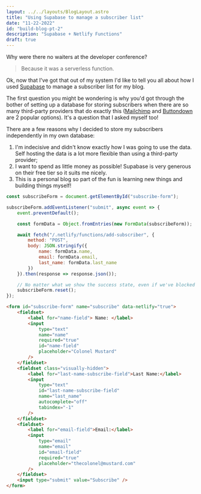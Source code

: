 ```yaml
---
layout: ../../layouts/BlogLayout.astro
title: "Using Supabase to manage a subscriber list"
date: "11-22-2022"
id: "build-blog-pt-2"
description: "Supabase + Netlify Functions"
draft: true
---
```



Why were there no waiters at the developer conference?

> Because it was a serverless function.

Ok, now that I've got that out of my system I'd like to tell you all about how I used [Supabase](https://supabase.com/) to manage a subscriber list for my blog.

The first question you might be wondering is why you'd got through the bother of setting up a database for storing subscribers when there are so many third-party providers that do exactly this ([Mailchimp](https://mailchimp.com/) and [Buttondown](https://buttondown.email/) are 2 popular options). It's a question that I asked myself too!

There are a few reasons why I decided to store my subscribers independently in my own database:

1. I'm indecisive and didn't know exactly how I was going to use the data. Self hosting the data is a lot more flexible than using a third-party provider;
2. I want to spend as little money as possible! Supabase is very generous on their free tier so it suits me nicely.
3. This is a personal blog so part of the fun is learning new things and building things myself!

```js
const subscribeForm = document.getElementById("subscribe-form");

subscribeForm.addEventListener("submit", async event => {
	event.preventDefault();

	const formData = Object.fromEntries(new FormData(subscribeForm));

	await fetch("/.netlify/functions/add-subscriber", {
		method: "POST",
		body: JSON.stringify({
			name: formData.name,
			email: formData.email,
			last_name: formData.last_name
		})
	}).then(response => response.json());

	// No matter what we show the success state, even if we've blocked a scammer with the honeypot.
	subscribeForm.reset();
});
```

```html
<form id="subscribe-form" name="subscribe" data-netlify="true">
	<fieldset>
		<label for="name-field"> Name: </label>
		<input
			type="text"
			name="name"
			required="true"
			id="name-field"
			placeholder="Colonel Mustard"
		/>
	</fieldset>
	<fieldset class="visually-hidden">
		<label for="last-name-subscribe-field">Last Name:</label>
		<input
			type="text"
			id="last-name-subscribe-field"
			name="last_name"
			autocomplete="off"
			tabindex="-1"
		/>
	</fieldset>
	<fieldset>
		<label for="email-field">Email:</label>
		<input
			type="email"
			name="email"
			id="email-field"
			required="true"
			placeholder="thecolonel@mustard.com"
		/>
	</fieldset>
	<input type="submit" value="Subscribe" />
</form>
```
